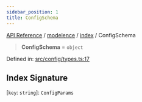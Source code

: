 ```yaml
---
sidebar_position: 1
title: ConfigSchema
---
```


[API Reference](/api-reference/modelence/index/type-aliases/../../../index) / [modelence](/api-reference/modelence/index/type-aliases/../../index) / [index](/api-reference/modelence/index/type-aliases/../index) / ConfigSchema

> **ConfigSchema** = `object`

Defined in: [src/config/types.ts:17](https://github.com/modelence/modelence/blob/26581c9df651cf1af4e4393e03139fce94fe6d80/packages/modelence/src/config/types.ts#L17)

## Index Signature

\[`key`: `string`\]: `ConfigParams`
